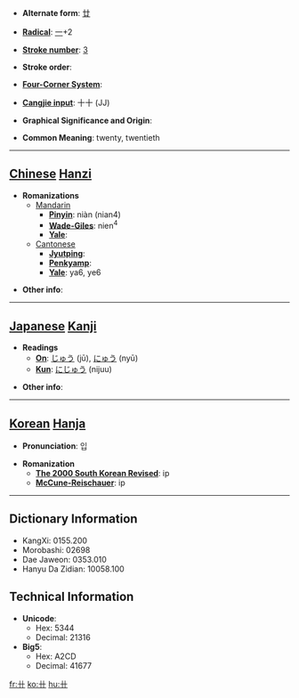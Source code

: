 * '''Alternate form''': [[廿]]

* '''[[Wiktionary:Chinese radical index| Radical]]''': [[Wiktionary:Chinese radical index 一|一]]+2

* '''[[Wiktionary:Chinese total strokes index|Stroke number]]''': [[Wiktionary:Chinese total strokes index 3|3]]

* '''Stroke order''': 

* '''[[Wiktionary:Chinese four corner index|Four-Corner System]]''': 

* '''[[Wiktionary:Chinese Cangjie index|Cangjie input]]''': 十十 (JJ)

* '''Graphical Significance and Origin''': 

* '''Common Meaning''': twenty, twentieth

----

== [[Chinese]] [[Hanzi]] ==

* '''Romanizations'''
** [[Mandarin]]
*** '''[[Pinyin]]''': niàn (nian4)
*** '''[[Wade-Giles]]''': nien<sup>4</sup>
*** '''[[Yale]]''': 
**[[Cantonese]]
***'''[[Jyutping]]''':
***'''[[Penkyamp]]''': 
***'''[[Yale]]''': ya6, ye6

* '''Other info''': 

----

== [[Japanese]] [[Kanji]] ==

* '''Readings'''
** '''[[On]]''': [[じゅう]] (jū), [[にゅう]] (nyū)
** '''[[Kun]]''': [[にじゅう]] (nijuu)

* '''Other info''':  

----

== [[Korean]] [[Hanja]] ==

* '''Pronunciation''': 입

* '''Romanization'''
** '''[[The 2000 South Korean Revised Romanization|The 2000 South Korean Revised]]''': ip
** '''[[McCune-Reischauer]]''': ip

----

== Dictionary Information ==

* KangXi: 0155.200
* Morobashi: 02698
* Dae Jaweon: 0353.010
* Hanyu Da Zidian: 10058.100

== Technical Information ==

* '''Unicode''':
** Hex: 5344
** Decimal: 21316
* '''Big5''':
** Hex: A2CD
** Decimal: 41677

[[fr:卄]]
[[ko:卄]]
[[hu:卄]]